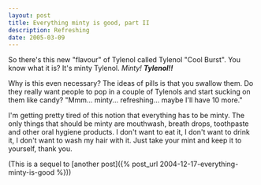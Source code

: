 ```yaml
---
layout: post
title: Everything minty is good, part II
description: Refreshing
date: 2005-03-09
---
```


So there's this new "flavour" of Tylenol called Tylenol "Cool Burst". You know what it is? It's minty Tylenol. _Minty!_ **_Tylenol!!_**  
  
Why is this even necessary? The ideas of pills is that you swallow them. Do they really want people to pop in a couple of Tylenols and start sucking on them like candy? "Mmm... minty... refreshing... maybe I'll have 10 more."  
  
I'm getting pretty tired of this notion that everything has to be minty. The only things that should be minty are mouthwash, breath drops, toothpaste and other oral hygiene products. I don't want to eat it, I don't want to drink it, I don't want to wash my hair with it. Just take your mint and keep it to yourself, thank you.  
  
(This is a sequel to [another post]({% post_url 2004-12-17-everything-minty-is-good %}))
